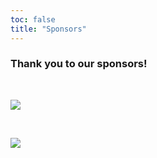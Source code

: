 ```yaml
---
toc: false
title: "Sponsors"
---
```


### Thank you to our sponsors!

 

[![](images/institute-for-comp-data-enabled-insight_web_0.svg)](https://datainsight.arizona.edu/)

 

[![](images/RII_DATA_SCIENCE_INSTITUTE_PRIMARY.png)](https://datascience.arizona.edu/)
